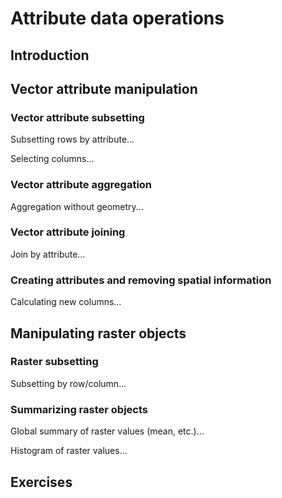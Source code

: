 # Attribute data operations {#attr}

## Introduction

## Vector attribute manipulation

### Vector attribute subsetting

Subsetting rows by attribute...

Selecting columns...

### Vector attribute aggregation

Aggregation without geometry...

### Vector attribute joining

Join by attribute...

### Creating attributes and removing spatial information

Calculating new columns...

## Manipulating raster objects

### Raster subsetting

Subsetting by row/column...

### Summarizing raster objects

Global summary of raster values (mean, etc.)...

Histogram of raster values...

## Exercises